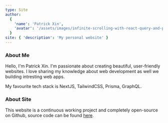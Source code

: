 ```yaml
---
type: Site
author:
  {
    'name': 'Patrick Xin',
    'avatar': '/assets/images/infinite-scrolling-with-react-query-and-prisma/cover.jpg',
  }
site: { 'description': 'My personal website' }
---
```


### About Me

Hello, I'm Patrick Xin. I'm passionate about creating beautiful, user-friendly websites.
I love sharing my knowledge about web development as well we building intresting web apps.

My favourite tech stack is NextJS, TailwindCSS, Prisma, GraphQL.

### About Site

This website is a continuous working project and completely open-source on Github,
source code can be found [here](https://github.com/patrick-xin/patrickxin.com).
